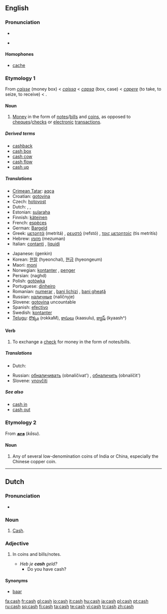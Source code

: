 ==English==

===Pronunciation===
* {{IPA|/kæʃ/}}
* {{audio|en-us-cash.ogg|Audio (US)}}
*: {{rhymes|æʃ}}

====Homophones====
* [[cache]]

===Etymology 1===
From {{MF.}} ''[[caisse]]'' (money box) < {{Pr.}} ''[[caissa]]'' < {{L.}} ''[[capsa]]'' (box, case) < ''[[capere]]'' (to take, to seize, to receive) < {{proto|Indo-European|kap-|to grasp}}.

====Noun====
{{en-noun|-}}

# [[money|Money]] in the form of [[note]]s/[[bill]]s and [[coin]]s, as opposed to [[cheque]]s/[[check]]s or [[electronic]] [[transaction]]s.

=====Derived terms=====
* [[cashback]]
* [[cash box]]
* [[cash cow]]
* [[cash flow]]
* [[cash up]]

=====Translations=====
{{trans-top|money in the form of notes/bills and coins}}
* [[Crimean Tatar]]: [[aqça]]
* Croatian: [[gotovina]] {{f}}
* Czech: [[hotovost]] {{f}}
* Dutch: {{t|nl|contanten|p}}, {{t-|nl|cash|m}}, {{t+|nl|baar}} {{t+|nl|geld|n}}
* Estonian: [[sularaha]]
* Finnish: [[käteinen]]
* French: [[espèces]] {{f|p}}
* German: [[Bargeld]] {{n}}
* Greek: [[μετρητά]] (metritá) {{n|p}}, [[ρευστό]] (refstó) {{n}}, [[τοις μετρητοίς]] (tis metritís)
* Hebrew: [[מזומן]] (mezuman) {{m}}
* Italian: [[contanti]] {{m|p}}, [[liquidi]] {{m|p}}
{{trans-mid}}
* Japanese: {{t-|sc=JAchar|ja|現金}} (genkin)
* Korean: [[현찰]] (hyeonchal), [[현금]] (hyeongeum)
* Maori: [[moni]]
* Norwegian: [[kontanter]] {{p}}, [[penger]] {{p}}
* Persian: {{FAchar|[[نقد]]}} (naghd)
* Polish: [[gotówka]] {{f}}
* Portuguese: [[dinheiro]] {{m}}
* Romanian: [[numerar]] {{n}}, [[bani lichizi]] {{m}}, [[bani gheaţă]] {{m}}
* Russian: [[наличные]] (nalíčnyje) {{m|p}}
* Slovene: [[gotovina]] {{f}}  uncountable
* Spanish: [[efectivo]] {{m}}
* Swedish: [[kontanter]] {{c}}
* [[Telugu]]: [[రొక్కం]] (rokkaM), [[కాసులు]] (kaasulu), [[క్యాష్]] (kyaash^)
{{trans-bottom}}

====Verb====
{{en-verb|cash|es}}

# To exchange a [[check]] for money in the form of notes/bills.

=====Translations=====
{{trans-top|exchange a check for money}}
* Dutch: {{t+|nl|innen}}
{{trans-mid}}
* Russian: [[обналичивать]] (obnalíčivat') {{impf}}, [[обналичить]] (obnalíčit') {{pf}}
* Slovene: [[vnovčiti]]
{{trans-bottom}}

=====See also=====
* [[cash in]]
* [[cash out]]

===Etymology 2===
From {{Tamil.}} '''[[காசு]]''' (''kāsu'').

====Noun====
{{en-noun|cash}}

# Any of several low-denomination coins of India or China, especially the Chinese copper coin.

----

==Dutch==

===Pronunciation===
* {{IPA|/kæʃ/}}

===Noun===
{{nl-noun2|m|g2=f|-|-}}

# [[#English|Cash]].

===Adjective===
{{nl-adj|infl=cash|-|-|-}}

# {{context|of money|lang=nl}} In coins and bills/notes.
#* ''Heb je '''cash''' geld?''
#** Do you have cash?

====Synonyms====
* [[baar#Dutch|baar]]

[[fa:cash]]
[[fr:cash]]
[[gl:cash]]
[[io:cash]]
[[it:cash]]
[[hu:cash]]
[[ja:cash]]
[[pl:cash]]
[[pt:cash]]
[[ru:cash]]
[[sq:cash]]
[[fi:cash]]
[[ta:cash]]
[[te:cash]]
[[vi:cash]]
[[tr:cash]]
[[zh:cash]]